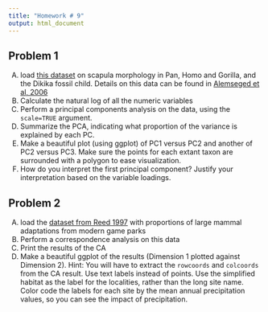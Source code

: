 ```yaml
---
title: "Homework # 9"
output: html_document
---
```


## Problem 1

A.  load [this dataset](datasets/DIK-scap.txt) on scapula morphology in Pan, Homo and Gorilla, and the Dikika fossil child.  Details on this data can be found in [Alemseged et al, 2006](http://www.nature.com/nature/journal/v443/n7109/full/nature05047.html)
B.  Calculate the natural log of all the numeric variables
C.  Perform a principal components analysis on the data, using the `scale=TRUE` argument. 
D.  Summarize the PCA, indicating what proportion of the variance is explained by each PC.
E.  Make a beautiful plot (using ggplot) of PC1 versus PC2 and another of PC2 versus PC3.  Make sure the points for each extant taxon are surrounded with a polygon to ease visualization.
F.  How do you interpret the first principal component? Justify your interpretation based on the variable loadings.

## Problem 2

A.  load the [dataset from Reed 1997](http://hompal-stats.wabarr.com/datasets/Reed1997_modern_adaptations.txt) with proportions of large mammal adaptations from modern game parks
B.  Perform a correspondence analysis on this data
C.  Print the results of the CA
D.  Make a beautiful ggplot of the results (Dimension 1 plotted against Dimension 2).  Hint: You will have to extract the `rowcoords` and `colcoords` from the CA result.  Use text labels instead of points.  Use the simplified habitat as the label for the localities, rather than the long site name.  Color code the labels for each site by the mean annual precipitation values, so you can see the impact of precipitation. 